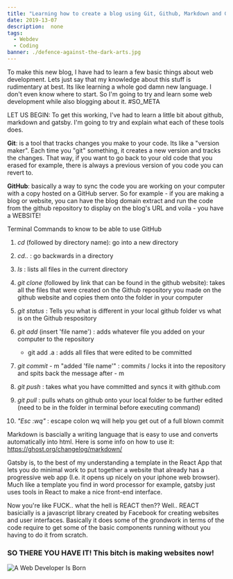 ```yaml
---
title: "Learning how to create a blog using Git, Github, Markdown and Gatsby"
date: 2019-13-07
description:  none
tags:
  - Webdev
  - Coding
banner: ./defence-against-the-dark-arts.jpg
---
```



To make this new blog, I have had to learn a few basic things about web development. Lets just say that my knowledge about this stuff is rudimentary at best. Its like learning a whole god damn new language. I don't even know where to start. So I'm going to try and learn some web development while also blogging about it. #SO_META


LET US BEGIN: To get this working, I've had to learn a little bit about github, markdown and gatsby. I'm going to try and explain what each of these tools does. 



**Git**: is a tool that tracks changes you make to your code. Its like a "version maker". Each time you "git" something, it creates a new version and tracks the changes. That way, if you want to go back to your old code that you erased for example, there is always a previous version of you code you can revert to. 



**GitHub**: basically a way to sync the code you are working on your computer with a copy hosted on a GitHub server. So for example  - if you are making a blog or website, you can have the blog domain extract and run the code from the github repository to display on the blog's URL and voila - you have a WEBSITE!



Terminal Commands to know to be able to use GitHub

1. *cd* (followed by directory name): go into a new directory

2. *cd..* : go backwards in a directory

3. *ls* : lists all files in the current directory

4. *git clone* (followed by link that can be found in the github website): takes all the files that were created on the Github repository you made on the github website and copies them onto the folder in your computer

5. *git status* : Tells you what is different in your local github folder vs what is on the Github respository

6. *git add* (insert 'file name') : adds whatever file you added on your computer to the repository
    - git add .a : adds all files that were edited to be committed

7. *git commit* - m "added 'file name'" : commits / locks it into the repository and spits back the message after - m

8. *git push* : takes what you have committed and syncs it with github.com

9. *git pull* : pulls whats on github onto your local folder to be further edited (need to be in the folder in terminal before executing command)

10. *"Esc :wq"* : escape colon wq will help you get out of a full blown commit



Markdown is bascially a writing language that is easy to use and converts automatically into html. Here is some info on how to use it: https://ghost.org/changelog/markdown/



Gatsby is, to the best of my understanding a template in the React App that lets you do minimal work to put together a website that already has a progressive web app (I.e. it opens up nicely on your iphone web browser). Much like a template you find in word processor for example, gatsby just uses tools in React to make a nice front-end interface.

Now you're like FUCK.. what the hell is REACT then?? Well.. REACT basicially is a javascript library created by Facebook for creating websites and user interfaces. Basically it does some of the grondwork in terms of the code require to get some of the basic components running without you having to do it from scratch. 



### SO THERE YOU HAVE IT! This bitch is making websites now! 

![A Web Developer Is Born](./webdeveloper.jpg)